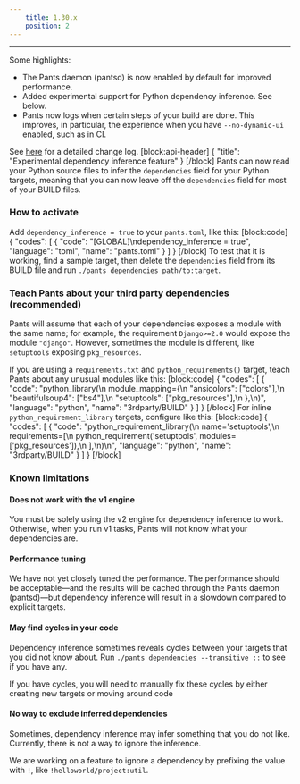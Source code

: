 ```yaml
---
    title: 1.30.x
    position: 2
---
```




---

Some highlights:

- The Pants daemon (pantsd) is now enabled by default for improved performance.
- Added experimental support for Python dependency inference. See below.
- Pants now logs when certain steps of your build are done. This improves, in particular, the experience when you have `--no-dynamic-ui` enabled, such as in CI.

See [here](https://github.com/pantsbuild/pants/blob/master/src/python/pants/notes/1.30.x.rst) for a detailed change log.
[block:api-header]
{
  "title": "Experimental dependency inference feature"
}
[/block]
Pants can now read your Python source files to infer the `dependencies` field for your Python targets, meaning that you can now leave off the `dependencies` field for most of your BUILD files.

### How to activate
Add `dependency_inference = true` to your `pants.toml`, like this:
[block:code]
{
  "codes": [
    {
      "code": "[GLOBAL]\ndependency_inference = true",
      "language": "toml",
      "name": "pants.toml"
    }
  ]
}
[/block]
To test that it is working, find a sample target, then delete the `dependencies` field from its BUILD file and run `./pants dependencies path/to:target`.

### Teach Pants about your third party dependencies (recommended)
Pants will assume that each of your dependencies exposes a module with the same name; for example, the requirement `Django>=2.0` would expose the module `"django"`. However, sometimes the module is different, like `setuptools` exposing `pkg_resources`.

If you are using a `requirements.txt` and `python_requirements()` target, teach Pants about any unusual modules like this:
[block:code]
{
  "codes": [
    {
      "code": "python_library(\n  module_mapping={\n    \"ansicolors\": [\"colors\"],\n    \"beautifulsoup4\": [\"bs4\"],\n    \"setuptools\": [\"pkg_resources\"],\n  },\n)",
      "language": "python",
      "name": "3rdparty/BUILD"
    }
  ]
}
[/block]
For inline `python_requirement_library` targets, configure like this:
[block:code]
{
  "codes": [
    {
      "code": "python_requirement_library(\n  name='setuptools',\n  requirements=[\n    python_requirement('setuptools', modules=['pkg_resources']),\n  ],\n)\n",
      "language": "python",
      "name": "3rdparty/BUILD"
    }
  ]
}
[/block]
### Known limitations
#### Does not work with the v1 engine
You must be solely using the v2 engine for dependency inference to work. Otherwise, when you run v1 tasks, Pants will not know what your dependencies are.

#### Performance tuning

We have not yet closely tuned the performance. The performance should be acceptable—and the results will be cached through the Pants daemon (pantsd)—but dependency inference will result in a slowdown compared to explicit targets.  

#### May find cycles in your code

Dependency inference sometimes reveals cycles between your targets that you did not know about. Run `./pants dependencies --transitive ::` to see if you have any.

If you have cycles, you will need to manually fix these cycles by either creating new targets or moving around code

#### No way to exclude inferred dependencies
Sometimes, dependency inference may infer something that you do not like. Currently, there is not a way to ignore the inference.

We are working on a feature to ignore a dependency by prefixing the value with `!`, like `!helloworld/project:util`.